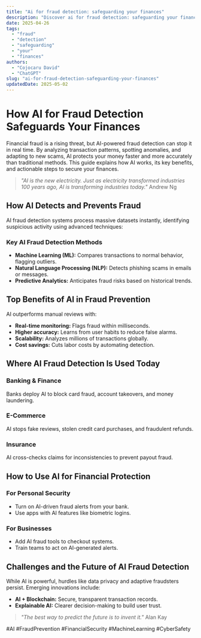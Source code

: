 ```yaml
---
title: "Ai for fraud detection: safeguarding your finances"
description: "Discover ai for fraud detection: safeguarding your finances with this in-depth guide, providing actionable insights and practical tips to boost your knowledge and results."
date: 2025-04-26
tags:
  - "fraud"
  - "detection"
  - "safeguarding"
  - "your"
  - "finances"
authors:
  - "Cojocaru David"
  - "ChatGPT"
slug: "ai-for-fraud-detection-safeguarding-your-finances"
updatedDate: 2025-05-02
---
```


# How AI for Fraud Detection Safeguards Your Finances  

Financial fraud is a rising threat, but AI-powered fraud detection can stop it in real time. By analyzing transaction patterns, spotting anomalies, and adapting to new scams, AI protects your money faster and more accurately than traditional methods. This guide explains how AI works, its key benefits, and actionable steps to secure your finances.  

> *"AI is the new electricity. Just as electricity transformed industries 100 years ago, AI is transforming industries today."*   Andrew Ng  

## How AI Detects and Prevents Fraud  

AI fraud detection systems process massive datasets instantly, identifying suspicious activity using advanced techniques:  

### Key AI Fraud Detection Methods  
- **Machine Learning (ML):** Compares transactions to normal behavior, flagging outliers.  
- **Natural Language Processing (NLP):** Detects phishing scams in emails or messages.  
- **Predictive Analytics:** Anticipates fraud risks based on historical trends.  

## Top Benefits of AI in Fraud Prevention  

AI outperforms manual reviews with:  
- **Real-time monitoring:** Flags fraud within milliseconds.  
- **Higher accuracy:** Learns from user habits to reduce false alarms.  
- **Scalability:** Analyzes millions of transactions globally.  
- **Cost savings:** Cuts labor costs by automating detection.  

## Where AI Fraud Detection Is Used Today  

### Banking & Finance  
Banks deploy AI to block card fraud, account takeovers, and money laundering.  

### E-Commerce  
AI stops fake reviews, stolen credit card purchases, and fraudulent refunds.  

### Insurance  
AI cross-checks claims for inconsistencies to prevent payout fraud.  

## How to Use AI for Financial Protection  

### For Personal Security  
- Turn on AI-driven fraud alerts from your bank.  
- Use apps with AI features like biometric logins.  

### For Businesses  
- Add AI fraud tools to checkout systems.  
- Train teams to act on AI-generated alerts.  

## Challenges and the Future of AI Fraud Detection  

While AI is powerful, hurdles like data privacy and adaptive fraudsters persist. Emerging innovations include:  
- **AI + Blockchain:** Secure, transparent transaction records.  
- **Explainable AI:** Clearer decision-making to build user trust.  

> *"The best way to predict the future is to invent it."*   Alan Kay  

#AI #FraudPrevention #FinancialSecurity #MachineLearning #CyberSafety